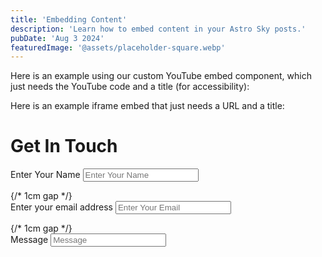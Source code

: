 ```yaml
---
title: 'Embedding Content'
description: 'Learn how to embed content in your Astro Sky posts.'
pubDate: 'Aug 3 2024'
featuredImage: '@assets/placeholder-square.webp'
---
```



Here is an example using our custom YouTube embed component, which just needs the YouTube code and a title (for accessibility):


<YoutubeEmbed code="2eew9k8FqM0" title="Radiance by Henry Egloff"/>

Here is an example iframe embed that just needs a URL and a title:

<IframeEmbed url="https://cosmetic-jar.vercel.app/" title="Cosmetic Jar"/>
       


# Get In Touch

<form>
  <label for="name" style={{ display: 'block', marginBottom: '8px', fontSize: '16px', fontWeight: 'bold' }}>Enter Your Name</label>
  <input 
    id="name" 
    type="text" 
    placeholder="Enter Your Name" 
    style={{
      width: '100%', 
      padding: '10px', 
      fontSize: '16px', 
      backgroundColor: '#f1f1f1',  // Fixed background color hex code
      border: '1px solid #ccc', 
      borderRadius: '4px', 
      color: '#333'
    }} 
  />
</form>

<div style={{ marginBottom: '1cm' }}></div> {/* 1cm gap */}

<form>
  <label for="email" style={{ display: 'block', marginBottom: '8px', fontSize: '16px', fontWeight: 'bold' }}>Enter your email address</label>
  <input 
    id="email" 
    type="email" 
    placeholder="Enter Your Email" 
    style={{
      width: '100%', 
      padding: '10px', 
      fontSize: '16px', 
      backgroundColor: '#f1f1f1',  // Fixed background color hex code
      border: '1px solid #ccc', 
      borderRadius: '4px', 
      color: '#333'
    }} 
  />
</form>

<div style={{ marginBottom: '1cm' }}></div> {/* 1cm gap */}

<form>
  <label for="email" style={{ display: 'block', marginBottom: '15px', fontSize: '16px', fontWeight: 'bold' }}>Message</label>
  <input 
    id="email" 
    type="email" 
    placeholder="Message" 
    style={{
      width: '100%', 
      padding: '10px', 
      fontSize: '16px', 
      backgroundColor: '#f1f1f1',  // Fixed background color hex code
      border: '1px solid #ccc', 
      borderRadius: '4px', 
      color: '#333'
    }} 
  />
</form>

